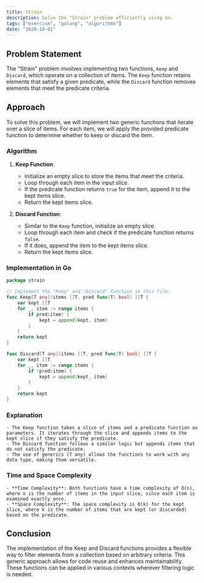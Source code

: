 ```yaml
---
title: Strain
description: Solve the "Strain" problem efficiently using Go.
tags: ["exercism", "golang", "algorithms"]
date: "2024-10-01"
---
```


## Problem Statement

The "Strain" problem involves implementing two functions, `Keep` and `Discard`, which operate on a collection of items. The `Keep` function retains elements that satisfy a given predicate, while the `Discard` function removes elements that meet the predicate criteria.

## Approach

To solve this problem, we will implement two generic functions that iterate over a slice of items. For each item, we will apply the provided predicate function to determine whether to keep or discard the item.

### Algorithm

1. **Keep Function**:
   - Initialize an empty slice to store the items that meet the criteria.
   - Loop through each item in the input slice.
   - If the predicate function returns `true` for the item, append it to the kept items slice.
   - Return the kept items slice.

2. **Discard Function**:
   - Similar to the `Keep` function, initialize an empty slice.
   - Loop through each item and check if the predicate function returns `false`.
   - If it does, append the item to the kept items slice.
   - Return the kept items slice.

### Implementation in Go

```go
package strain

// Implement the "Keep" and "Discard" function in this file.
func Keep[T any](items []T, pred func(T) bool) []T {
    var kept []T
    for _, item := range items {
        if pred(item) {
            kept = append(kept, item)
        }
    }
    return kept
}

func Discard[T any](items []T, pred func(T) bool) []T {
    var kept []T
    for _, item := range items {
        if !pred(item) {
            kept = append(kept, item)
        }
    }
    return kept
}
```

### Explanation
    - The Keep function takes a slice of items and a predicate function as parameters. It iterates through the slice and appends items to the kept slice if they satisfy the predicate.
    - The Discard function follows a similar logic but appends items that do not satisfy the predicate.
    - The use of generics (T any) allows the functions to work with any data type, making them versatile.

### Time and Space Complexity
    - **Time Complexity**: Both functions have a time complexity of O(n), where n is the number of items in the input slice, since each item is examined exactly once.
    - **Space Complexity**: The space complexity is O(k) for the kept slice, where k is the number of items that are kept (or discarded) based on the predicate.

## Conclusion
The implementation of the Keep and Discard functions provides a flexible way to filter elements from a collection based on arbitrary criteria. This generic approach allows for code reuse and enhances maintainability. These functions can be applied in various contexts wherever filtering logic is needed.